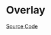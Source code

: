 
<Meta of={OverlayStories} />

# Overlay

<Description of={Overlay} />

[Source Code](https://github.com/Mezzanine-UI/mezzanine/blob/main/packages/react/src/Overlay/Overlay.tsx)

<ArgsTable of={Overlay} />
